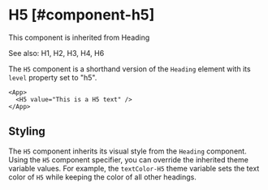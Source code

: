 # H5 [#component-h5]

This component is inherited from <SmartLink href="/new-components/Heading">Heading</SmartLink>

See also: <SmartLink href="/new-components/H1">H1</SmartLink>, <SmartLink href="/new-components/H2">H2</SmartLink>, <SmartLink href="/new-components/H3">H3</SmartLink>, <SmartLink href="/new-components/H4">H4</SmartLink>, <SmartLink href="/new-components/H6">H6</SmartLink>

The `H5` component is a shorthand version of the `Heading` element with its `level` property set to "h5".

```xmlui-pg copy display name="H5 example"
<App>
  <H5 value="This is a H5 text" />
</App>
```

## Styling

The `H5` component inherits its visual style from the `Heading` component.
Using the `H5` component specifier, you can override the inherited theme variable values.
For example, the `textColor-H5` theme variable sets the text color of `H5` while keeping the color of all other headings.


